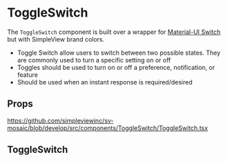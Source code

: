 
<Meta title='Components/ToggleSwitch/Readme' />

# ToggleSwitch

The `ToggleSwitch` component is built over a wrapper for [Material-UI Switch](https://material-ui.com/components/switches/) but with SimpleView brand colors.

- Toggle Switch allow users to switch between two possible states. They are commonly used to turn a specific setting on or off
- Toggles should be used to turn on or off a preference, notification, or feature
- Should be used when an instant response is required/desired

## Props

https://github.com/simpleviewinc/sv-mosaic/blob/develop/src/components/ToggleSwitch/ToggleSwitch.tsx

## ToggleSwitch

<Preview withSource='none'>
  <stories.Example />
</Preview>
